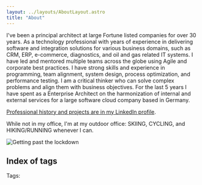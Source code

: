 ```yaml
---
layout: ../layouts/AboutLayout.astro
title: "About"
---
```


I've been a principal architect at large Fortune listed companies for over 30 years.
As a technology professional with  years of experience in delivering software and
integration solutions for various business domains, such as CRM, ERP, e-commerce,
diagnostics, and oil and gas related IT systems. I have led and mentored multiple
teams across the globe using Agile and corporate best practices. I have strong skills
and experience in programming, team alignment, system design, process optimization,
and performance testing. I am a critical thinker who can solve complex problems and
align them with business objectives. For the last 5 years I have spent as a Enterprise
Architect on the harmonization of internal and external services for a large software
cloud company based in Germany.

[Professional history and projects are in my LinkedIn profile](https://www.linkedin.com/in/timothyhalley).

While not in my office, I'm at my outdoor office: SKIING, CYCLING, and HIKING/RUNNING whenever I can.

<Image src={plaguedoctor} alt="Getting past the lockdown"/>

## Index of tags

Tags:


